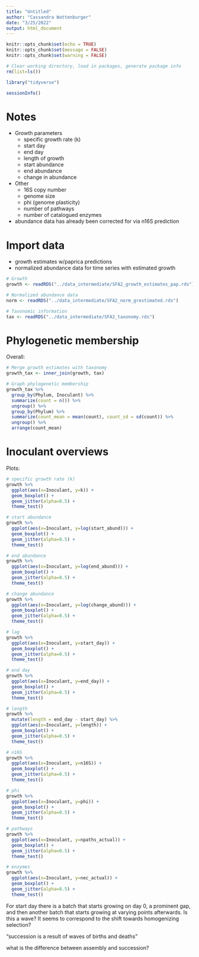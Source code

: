 ```yaml
---
title: "Untitled"
author: "Cassandra Wattenburger"
date: "3/25/2022"
output: html_document
---
```


```r
knitr::opts_chunk$set(echo = TRUE)
knitr::opts_chunk$set(message = FALSE)
knitr::opts_chunk$set(warning = FALSE)
```

```r
# Clear working directory, load in packages, generate package info
rm(list=ls())

library("tidyverse")

sessionInfo()
```

# Notes


* Growth parameters
  * specific growth rate (k)
  * start day
  * end day
  * length of growth
  * start abundance
  * end abundance
  * change in abundance
* Other
  * 16S copy number
  * genome size
  * phi (genome plasticity)
  * number of pathways
  * number of catalogued enzymes
  
* abundance data has already been corrected for via n16S prediction

# Import data

* growth estimates w/paprica predictions
* normalized abundance data for time series with estimated growth

```r
# Growth
growth <- readRDS("../data_intermediate/SFA2_growth_estimates_pap.rds")

# Normalized abundance data
norm <- readRDS("../data_intermediate/SFA2_norm_grestimated.rds")

# Taxonomic information
tax <- readRDS("../data_intermediate/SFA2_taxonomy.rds")
```

# Phylogenetic membership

Overall:

```r
# Merge growth estimates with taxonomy
growth_tax <- inner_join(growth, tax) 

# Graph phylogenetic membership
growth_tax %>% 
  group_by(Phylum, Inoculant) %>% 
  summarize(count = n()) %>% 
  ungroup() %>% 
  group_by(Phylum) %>% 
  summarize(count_mean = mean(count), count_sd = sd(count)) %>% 
  ungroup() %>% 
  arrange(count_mean)
```

# Inoculant overviews

Plots:

```r
# specific growth rate (k)
growth %>% 
  ggplot(aes(x=Inoculant, y=k)) +
  geom_boxplot() +
  geom_jitter(alpha=0.5) +
  theme_test()

# start abundance
growth %>% 
  ggplot(aes(x=Inoculant, y=log(start_abund))) +
  geom_boxplot() +
  geom_jitter(alpha=0.5) +
  theme_test() 

# end abundance
growth %>% 
  ggplot(aes(x=Inoculant, y=log(end_abund))) +
  geom_boxplot() +
  geom_jitter(alpha=0.5) +
  theme_test()

# change abundance
growth %>% 
  ggplot(aes(x=Inoculant, y=log(change_abund))) +
  geom_boxplot() +
  geom_jitter(alpha=0.5) +
  theme_test()

# lag
growth %>% 
  ggplot(aes(x=Inoculant, y=start_day)) +
  geom_boxplot() +
  geom_jitter(alpha=0.5) +
  theme_test()

# end day
growth %>% 
  ggplot(aes(x=Inoculant, y=end_day)) +
  geom_boxplot() +
  geom_jitter(alpha=0.5) +
  theme_test()

# length
growth %>% 
  mutate(length = end_day - start_day) %>% 
  ggplot(aes(x=Inoculant, y=length)) +
  geom_boxplot() +
  geom_jitter(alpha=0.5) +
  theme_test()

# n16S
growth %>% 
  ggplot(aes(x=Inoculant, y=n16S)) +
  geom_boxplot() +
  geom_jitter(alpha=0.5) +
  theme_test()

# phi
growth %>% 
  ggplot(aes(x=Inoculant, y=phi)) +
  geom_boxplot() +
  geom_jitter(alpha=0.5) +
  theme_test()

# pathways
growth %>% 
  ggplot(aes(x=Inoculant, y=npaths_actual)) +
  geom_boxplot() +
  geom_jitter(alpha=0.5) +
  theme_test()

# enzymes
growth %>% 
  ggplot(aes(x=Inoculant, y=nec_actual)) +
  geom_boxplot() +
  geom_jitter(alpha=0.5) +
  theme_test()
```

For start day there is a batch that starts growing on day 0, a prominent gap, and then another batch that starts growing at varying points afterwards. Is this a wave? It seems to correspond to the shift towards homogenizing selection?

"succession is a result of waves of births and deaths"

what is the difference between assembly and succession?






